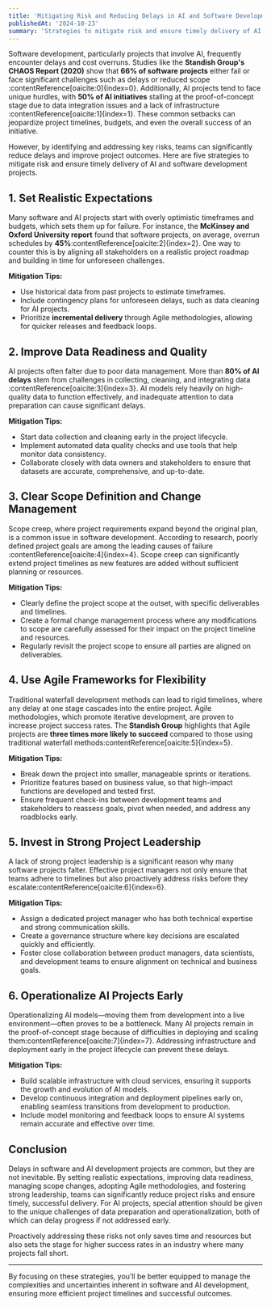 ```yaml
---
title: 'Mitigating Risk and Reducing Delays in AI and Software Development Projects'
publishedAt: '2024-10-23'
summary: 'Strategies to mitigate risk and ensure timely delivery of AI and software development projects.'
---
```


Software development, particularly projects that involve AI, frequently encounter delays and cost overruns. Studies like the **Standish Group's CHAOS Report (2020)** show that **66% of software projects** either fail or face significant challenges such as delays or reduced scope&#8203;:contentReference[oaicite:0]{index=0}. Additionally, AI projects tend to face unique hurdles, with **50% of AI initiatives** stalling at the proof-of-concept stage due to data integration issues and a lack of infrastructure&#8203;:contentReference[oaicite:1]{index=1}. These common setbacks can jeopardize project timelines, budgets, and even the overall success of an initiative.

However, by identifying and addressing key risks, teams can significantly reduce delays and improve project outcomes. Here are five strategies to mitigate risk and ensure timely delivery of AI and software development projects.

## 1. Set Realistic Expectations
Many software and AI projects start with overly optimistic timeframes and budgets, which sets them up for failure. For instance, the **McKinsey and Oxford University report** found that software projects, on average, overrun schedules by **45%**&#8203;:contentReference[oaicite:2]{index=2}. One way to counter this is by aligning all stakeholders on a realistic project roadmap and building in time for unforeseen challenges.

**Mitigation Tips:**
- Use historical data from past projects to estimate timeframes.
- Include contingency plans for unforeseen delays, such as data cleaning for AI projects.
- Prioritize **incremental delivery** through Agile methodologies, allowing for quicker releases and feedback loops.

## 2. Improve Data Readiness and Quality
AI projects often falter due to poor data management. More than **80% of AI delays** stem from challenges in collecting, cleaning, and integrating data&#8203;:contentReference[oaicite:3]{index=3}. AI models rely heavily on high-quality data to function effectively, and inadequate attention to data preparation can cause significant delays.

**Mitigation Tips:**
- Start data collection and cleaning early in the project lifecycle.
- Implement automated data quality checks and use tools that help monitor data consistency.
- Collaborate closely with data owners and stakeholders to ensure that datasets are accurate, comprehensive, and up-to-date.

## 3. Clear Scope Definition and Change Management
Scope creep, where project requirements expand beyond the original plan, is a common issue in software development. According to research, poorly defined project goals are among the leading causes of failure&#8203;:contentReference[oaicite:4]{index=4}. Scope creep can significantly extend project timelines as new features are added without sufficient planning or resources.

**Mitigation Tips:**
- Clearly define the project scope at the outset, with specific deliverables and timelines.
- Create a formal change management process where any modifications to scope are carefully assessed for their impact on the project timeline and resources.
- Regularly revisit the project scope to ensure all parties are aligned on deliverables.

## 4. Use Agile Frameworks for Flexibility
Traditional waterfall development methods can lead to rigid timelines, where any delay at one stage cascades into the entire project. Agile methodologies, which promote iterative development, are proven to increase project success rates. The **Standish Group** highlights that Agile projects are **three times more likely to succeed** compared to those using traditional waterfall methods&#8203;:contentReference[oaicite:5]{index=5}.

**Mitigation Tips:**
- Break down the project into smaller, manageable sprints or iterations.
- Prioritize features based on business value, so that high-impact functions are developed and tested first.
- Ensure frequent check-ins between development teams and stakeholders to reassess goals, pivot when needed, and address any roadblocks early.

## 5. Invest in Strong Project Leadership
A lack of strong project leadership is a significant reason why many software projects falter. Effective project managers not only ensure that teams adhere to timelines but also proactively address risks before they escalate&#8203;:contentReference[oaicite:6]{index=6}.

**Mitigation Tips:**
- Assign a dedicated project manager who has both technical expertise and strong communication skills.
- Create a governance structure where key decisions are escalated quickly and efficiently.
- Foster close collaboration between product managers, data scientists, and development teams to ensure alignment on technical and business goals.

## 6. Operationalize AI Projects Early
Operationalizing AI models—moving them from development into a live environment—often proves to be a bottleneck. Many AI projects remain in the proof-of-concept stage because of difficulties in deploying and scaling them&#8203;:contentReference[oaicite:7]{index=7}. Addressing infrastructure and deployment early in the project lifecycle can prevent these delays.

**Mitigation Tips:**
- Build scalable infrastructure with cloud services, ensuring it supports the growth and evolution of AI models.
- Develop continuous integration and deployment pipelines early on, enabling seamless transitions from development to production.
- Include model monitoring and feedback loops to ensure AI systems remain accurate and effective over time.

## Conclusion
Delays in software and AI development projects are common, but they are not inevitable. By setting realistic expectations, improving data readiness, managing scope changes, adopting Agile methodologies, and fostering strong leadership, teams can significantly reduce project risks and ensure timely, successful delivery. For AI projects, special attention should be given to the unique challenges of data preparation and operationalization, both of which can delay progress if not addressed early.

Proactively addressing these risks not only saves time and resources but also sets the stage for higher success rates in an industry where many projects fall short.

---
By focusing on these strategies, you’ll be better equipped to manage the complexities and uncertainties inherent in software and AI development, ensuring more efficient project timelines and successful outcomes.
